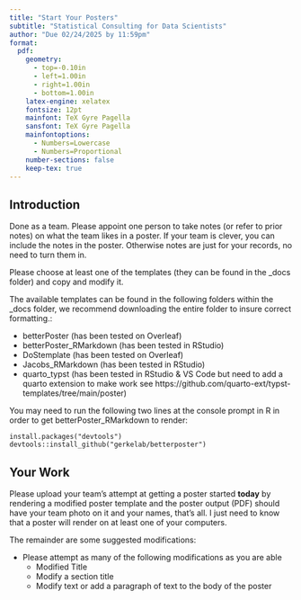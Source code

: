 ```yaml
---
title: "Start Your Posters"
subtitle: "Statistical Consulting for Data Scientists"
author: "Due 02/24/2025 by 11:59pm"
format: 
  pdf:
    geometry:
      - top=-0.10in
      - left=1.00in
      - right=1.00in
      - bottom=1.00in
    latex-engine: xelatex 
    fontsize: 12pt
    mainfont: TeX Gyre Pagella
    sansfont: TeX Gyre Pagella
    mainfontoptions:
      - Numbers=Lowercase
      - Numbers=Proportional    
    number-sections: false
    keep-tex: true
---
```

```{=latex}
\vspace{-0.75in}
\author{}
\pagenumbering{gobble}
```

## Introduction

Done as a team.  Please appoint one person to take notes (or refer to prior notes) on what the team likes in a poster.  If  your team is clever, you can include the notes in the poster.  Otherwise notes are just for your records, no need to turn them in.

Please choose at least one of the templates (they can be found in  the \_docs folder) and copy and modify it. 

The available templates can  be found in the following folders within the \_docs folder, we recommend downloading the entire folder to insure correct formatting.:

- betterPoster (has been tested on Overleaf)
- betterPoster_RMarkdown (has been tested in RStudio)
- DoStemplate (has been tested on Overleaf)
- Jacobs_RMarkdown (has been tested in RStudio)
- quarto_typst (has been tested in RStudio  & VS Code but need to add a quarto extension to make work see https://github.com/quarto-ext/typst-templates/tree/main/poster)

You may need to run the following two lines at the console prompt in R in order to get betterPoster_RMarkdown to render:

```
install.packages("devtools")
devtools::install_github("gerkelab/betterposter")
```

## Your Work

Please upload your team's attempt at getting a poster started **today** by rendering a modified poster template and the poster output (PDF) should have your team photo on it and your names, that's all.  I just need to know that a poster will render on at least one of your computers.

The remainder are some suggested modifications:

- Please attempt as many of the following modifications as you are able
    - Modified Title
    - Modify a section title
    - Modify text or add a paragraph of text to the body  of the poster


